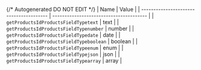 {/* Autogenerated DO NOT EDIT  */}
| Name                                    | Value                                   |
| --------------------------------------- | --------------------------------------- |
| `getProductsIdProductsFieldTypetext`    | text                                    |
| `getProductsIdProductsFieldTypenumber`  | number                                  |
| `getProductsIdProductsFieldTypedate`    | date                                    |
| `getProductsIdProductsFieldTypeboolean` | boolean                                 |
| `getProductsIdProductsFieldTypeenum`    | enum                                    |
| `getProductsIdProductsFieldTypejson`    | json                                    |
| `getProductsIdProductsFieldTypearray`   | array                                   |